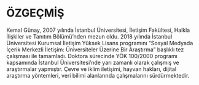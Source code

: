 # ÖZGEÇMİŞ {-}

Kemal Günay, 2007 yılında İstanbul Üniversitesi, İletişim Fakültesi, Halkla İlişkiler ve Tanıtım Bölümü’nden mezun oldu. 2018 yılında İstanbul Üniversitesi Kurumsal İletişim Yüksek Lisans programını “Sosyal Medyada İçerik Merkezli İletişim: Üniversiteler Üzerine Bir Araştırma” başlıklı tez çalışması ile tamamladı. Doktora sürecinde YÖK 100/2000 programı kapsamında İstanbul Üniversitesi’nde yarı zamanlı olarak çalışmış ve araştırmalar yapmıştır. Çevre ve iklim iletişimi, hayvan hakları, dijital araştırma yöntemleri, veri bilimi alanlarında çalışmalarını sürdürmektedir. 
